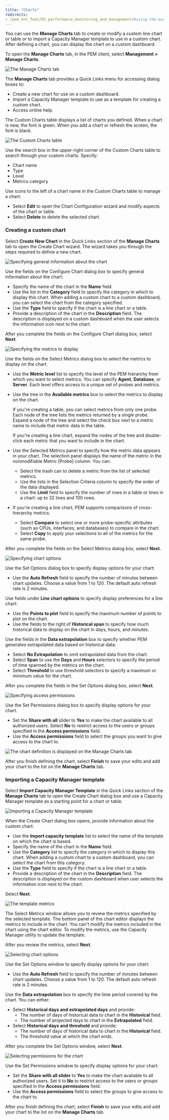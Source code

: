 ```yaml
---
title: "Charts"
redirects:
- /pem_ent_feat/05_performance_monitoring_and_management/#using-the-manage-charts-tab
---
```


You can use the **Manage Charts** tab to create or modify a custom line chart or table or to import a Capacity Manager template to use in a custom chart. After defining a chart, you can display the chart on a custom dashboard. 

To open the **Manage Charts** tab, in the PEM client, select **Management > Manage Charts**.

![The Manage Charts tab](../images/pem_manage_charts.png)

The **Manage Charts** tab provides a Quick Links menu for accessing dialog boxes to:

-   Create a new chart for use on a custom dashboard.
-   Import a Capacity Manager template to use as a template for creating a custom chart.
-   Access online help.

The Custom Charts table displays a list of charts you defined. When a chart is new, the font is green. When you add a chart or refresh the screen, the font is black.

![The Custom Charts table](../images/pem_manage_charts_custom_chart.png)

Use the search box in the upper-right corner of the Custom Charts table to search through your custom charts. Specify:

-   Chart name
-   Type
-   Level
-   Metrics category

Use icons to the left of a chart name in the Custom Charts table to manage a chart:

-   Select **Edit** to open the Chart Configuration wizard and modify aspects of the chart or table.
-   Select **Delete** to delete the selected chart.

### Creating a custom chart

Select **Create New Chart** in the Quick Links section of the **Manage Charts** tab to open the Create Chart wizard. The wizard takes you through the steps required to define a new chart.

![Specifying general information about the chart](../images/pem_create_new_chart_conf_chart.png)

Use the fields on the Configure Chart dialog box to specify general information about the chart:

-   Specify the name of the chart in the **Name** field.
-   Use the list in the **Category** field to specify the category in which to display this chart. When adding a custom chart to a custom dashboard, you can select the chart from the category specified.
-   Use the **Type** field to specify if the chart is a line chart or a table.
-   Provide a description of the chart in the **Description** field. The description is displayed on a custom dashboard when the user selects the information icon next to the chart.

After you complete the fields on the Configure Chart dialog box, select **Next**.

![Specifying the metrics to display](../images/pem_create_new_chart_select_metrics.png)

Use the fields on the Select Metrics dialog box to select the metrics to display on the chart.

-   Use the **Metric level** list to specify the level of the PEM hierarchy from which you want to select metrics. You can specify **Agent**, **Database**, or **Server**. Each level offers access to a unique set of probes and metrics.

-   Use the tree in the **Available metrics** box to select the metrics to display on the chart.

    If you're creating a table, you can select metrics from only one probe. Each node of the tree lists the metrics returned by a single probe. Expand a node of the tree and select the check box next to a metric name to include that metric data in the table.

    If you're creating a line chart, expand the nodes of the tree and double-click each metric that you want to include in the chart.

-   Use the Selected Metrics panel to specify how the metric data appears in your chart. The selection panel displays the name of the metric in the nonmodifiable Metric \[Probe] column. You can:

    -   Select the trash can to delete a metric from the list of selected metrics.
    -   Use the lists in the Selection Criteria column to specify the order of the data displayed.
    -   Use the **Limit** field to specify the number of rows in a table or lines in a chart: up to 32 lines and 100 rows.

-   If you're creating a line chart, PEM supports comparisons of cross-hierarchy metrics.

    -   Select **Compare** to select one or more probe-specific attributes (such as CPUs, interfaces, and databases) to compare in the chart.
    -   Select **Copy** to apply your selections to all of the metrics for the same probe.

After you complete the fields on the Select Metrics dialog box, select **Next**.

![Specifying chart options](../images/pem_create_new_chart_set_options.png)

Use the Set Options dialog box to specify display options for your chart:

-   Use the **Auto Refresh** field to specify the number of minutes between chart updates. Choose a value from 1 to 120. The default auto refresh rate is 2 minutes.

Use fields under **Line chart options** to specify display preferences for a line chart:

-   Use the **Points to plot** field to specify the maximum number of points to plot on the chart.
-   Use the fields to the right of **Historical span** to specify how much historical data to display on the chart in days, hours, and minutes.

Use the fields in the **Data extrapolation** box to specify whether PEM generates extrapolated data based on historical data:

-   Select **No Extrapolation** to omit extrapolated data from the chart.
-   Select **Span** to use the **Days** and **Hours** selectors to specify the period of time spanned by the metrics on the chart.
-   Select **Threshold** to use threshold selectors to specify a maximum or minimum value for the chart.

After you complete the fields in the Set Options dialog box, select **Next**.

![Specifying access permissions](../images/pem_create_new_chart_set_options.png)

Use the Set Permissions dialog box to specify display options for your chart.

-   Set the **Share with all** slider to **Yes** to make the chart available to all authorized users. Select **No** to restrict access to the users or groups specified in the **Access permissions** field.
-   Use the **Access permissions** field to select the groups you want to give access to the chart to.

![The chart definition is displayed on the Manage Charts tab](../images/pem_manage_charts_completed.png)

After you finish defining the chart, select **Finish** to save your edits and add your chart to the list on the **Manage Charts** tab.

### Importing a Capacity Manager template

Select **Import Capacity Manager Template** in the Quick Links section of the **Manage Charts** tab to open the Create Chart dialog box and use a Capacity Manager template as a starting point for a chart or table.

![Importing a Capacity Manager template](../images/pem_manage_charts_imported_template.png)

When the Create Chart dialog box opens, provide information about the custom chart:

-   Use the **Import capacity template** list to select the name of the template on which the chart is based.
-   Specify the name of the chart in the **Name** field.
-   Use the **Category** list to specify the category in which to display this chart. When adding a custom chart to a custom dashboard, you can select the chart from this category.
-   Use the **Type** field to specify if the chart is a line chart or a table.
-   Provide a description of the chart in the **Description** field. The description is displayed on the custom dashboard when user selects the information icon next to the chart.

Select **Next**.

![The template metrics](../images/pem_manage_charts_imported_metrics.png)

The Select Metrics window allows you to review the metrics specified by the selected template. The bottom panel of the chart editor displays the metrics to include in the chart. You can't modify the metrics included in the chart using the chart editor. To modify the metrics, use the Capacity Manager utility to update the template.

After you review the metrics, select **Next**.

![Selecting chart options](../images/pem_manage_charts_imported_options.png)

Use the Set Options window to specify display options for your chart:

-   Use the **Auto Refresh** field to specify the number of minutes between chart updates. Choose a value from 1 to 120. The default auto refresh rate is 2 minutes.

Use the **Data extrapolation** box to specify the time period covered by the chart. You can either:

-   Select **Historical days and extrapolated days** and provide:
    -   The number of days of historical data to chart in the **Historical** field.
    -   The number of projected days to chart in the **Extrapolated** field.
-   Select **Historical days and threshold** and provide:
    -   The number of days of historical data to chart in the **Historical** field.
    -   The threshold value at which the chart ends.

After you complete the Set Options window, select **Next**.

![Selecting permissions for the chart](../images/pem_manage_charts_imported_permissions.png)

Use the Set Permissions window to specify display options for your chart:

-   Set the **Share with all slider** to **Yes** to make the chart available to all authorized users. Set it to **No** to restrict access to the users or groups specified in the **Access permissions** field.
-   Use the **Access permissions** field to select the groups to give access to the chart to.

After you finish defining the chart, select **Finish** to save your edits and add your chart to the list on the **Manage Charts** tab.
